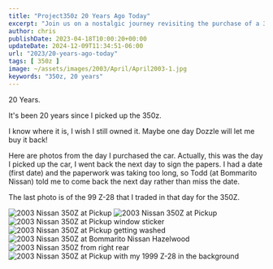 ```yaml
---
title: "Project350z 20 Years Ago Today"
excerpt: "Join us on a nostalgic journey revisiting the purchase of a 350z 20 years ago, paired with vivid photos and memories."
author: chris
publishDate: 2023-04-18T10:00:20+00:00
updateDate: 2024-12-09T11:34:51-06:00
url: "2023/20-years-ago-today"
tags: [ 350z ]
image: ~/assets/images/2003/April/April2003-1.jpg
keywords: "350z, 20 years"
---
```


20 Years.

It's been 20 years since I picked up the 350z.

I know where it is, I wish I still owned it. Maybe one day Dozzle will let me buy it back!

Here are photos from the day I purchased the car. Actually, this was the day I picked up the car, I went back the next day to sign the papers. I had a date (first date) and the paperwork was taking too long, so Todd (at Bommarito Nissan) told me to come back the next day rather than miss the date.

The last photo is of the 99 Z-28 that I traded in that day for the 350Z.

<Image 
  src={image1}
  alt="2003 Nissan 350Z at Pickup" 
  title="2003 Nissan 350Z at Pickup" 
  width={1024} 
  height={768} 
  class="layout-responsive"
    format="webp"
/>
<Image 
  src={image2} 
  alt="2003 Nissan 350Z at Pickup" 
  title="2003 Nissan 350Z at Pickup" 
  width={1024} 
  height={768} 
  class="layout-responsive"
    format="webp"
/>
<Image 
  src={image3}
  alt="2003 Nissan 350Z at Pickup window sticker" 
  title="2003 Nissan 350Z at Pickup window sticker" 
  width={1024} 
  height={768} 
  class="layout-responsive"
    format="webp"
/>
<Image 
  src={image4}
  alt="2003 Nissan 350Z at Pickup getting washed" 
  title="2003 Nissan 350Z at Pickup getting washed" 
  width={1024} 
  height={768} 
  class="layout-responsive"
    format="webp"
/>
<Image 
  src={image5} 
  alt="2003 Nissan 350Z at Bommarito Nissan Hazelwood" 
  title="2003 Nissan 350Z at Bommarito Nissan Hazelwood" 
  width={1024} 
  height={768} 
  class="layout-responsive"
    format="webp"
/>
<Image 
  src={image6}
  alt="2003 Nissan 350Z from right rear" 
  title="2003 Nissan 350Z from right rear" 
  width={1024} 
  height={768} 
  class="layout-responsive"
    format="webp"
/>
<Image 
  src={image7}
  alt="2003 Nissan 350Z at Pickup with my 1999 Z-28 in the background" 
  title="2003 Nissan 350Z at Pickup with my 1999 Z-28 in the background" 
  width={1024} 
  height={768} 
  class="layout-responsive"
    format="webp"
/>

